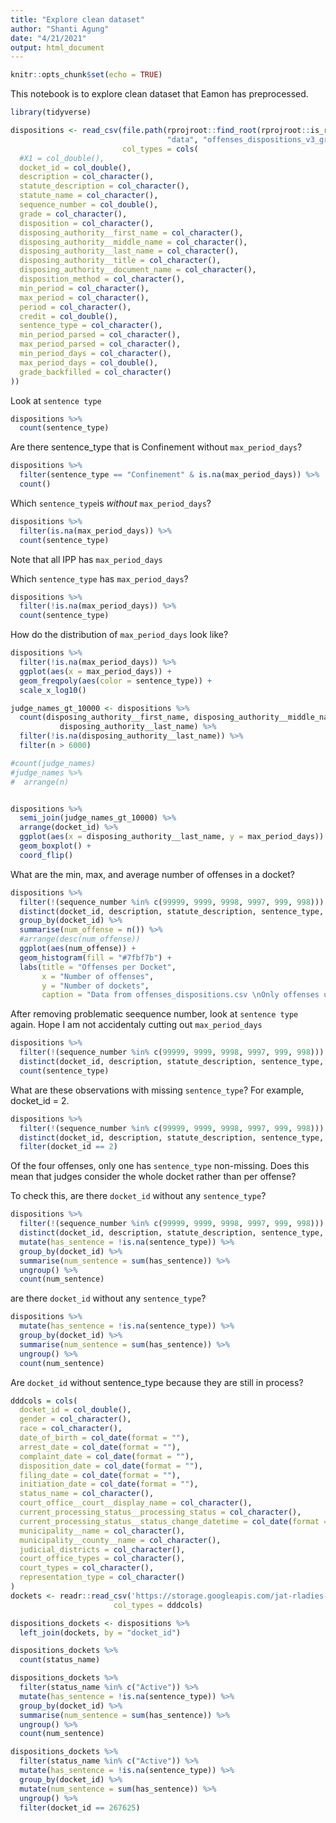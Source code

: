 ```yaml
---
title: "Explore clean dataset"
author: "Shanti Agung"
date: "4/21/2021"
output: html_document
---
```


```r
knitr::opts_chunk$set(echo = TRUE)
```

This notebook is to explore clean dataset that Eamon has preprocessed. 

```r
library(tidyverse)
```

```r
dispositions <- read_csv(file.path(rprojroot::find_root(rprojroot::is_rstudio_project),
                                   "data", "offenses_dispositions_v3_grades.csv"),
                         col_types = cols(
  #X1 = col_double(),
  docket_id = col_double(),
  description = col_character(),
  statute_description = col_character(),
  statute_name = col_character(),
  sequence_number = col_double(),
  grade = col_character(),
  disposition = col_character(),
  disposing_authority__first_name = col_character(),
  disposing_authority__middle_name = col_character(),
  disposing_authority__last_name = col_character(),
  disposing_authority__title = col_character(),
  disposing_authority__document_name = col_character(),
  disposition_method = col_character(),
  min_period = col_character(),
  max_period = col_character(),
  period = col_character(),
  credit = col_double(),
  sentence_type = col_character(),
  min_period_parsed = col_character(),
  max_period_parsed = col_character(),
  min_period_days = col_character(),
  max_period_days = col_double(),
  grade_backfilled = col_character()
))
```

Look at `sentence type`

```r
dispositions %>% 
  count(sentence_type)
```

Are there sentence_type that is Confinement without `max_period_days`?
```r
dispositions %>% 
  filter(sentence_type == "Confinement" & is.na(max_period_days)) %>% 
  count()
```

Which `sentence_type`is _without_ `max_period_days`?
```r
dispositions %>% 
  filter(is.na(max_period_days)) %>% 
  count(sentence_type)
```
Note that all IPP has `max_period_days`

Which `sentence_type` has `max_period_days`? 
```r
dispositions %>% 
  filter(!is.na(max_period_days)) %>% 
  count(sentence_type)
```

How do the distribution of `max_period_days` look like?

```r
dispositions %>% 
  filter(!is.na(max_period_days)) %>% 
  ggplot(aes(x = max_period_days)) +
  geom_freqpoly(aes(color = sentence_type)) +
  scale_x_log10()
```
```r
judge_names_gt_10000 <- dispositions %>% 
  count(disposing_authority__first_name, disposing_authority__middle_name, 
           disposing_authority__last_name) %>% 
  filter(!is.na(disposing_authority__last_name)) %>% 
  filter(n > 6000)

#count(judge_names)
#judge_names %>% 
#  arrange(n)



```
```r
dispositions %>% 
  semi_join(judge_names_gt_10000) %>% 
  arrange(docket_id) %>% 
  ggplot(aes(x = disposing_authority__last_name, y = max_period_days)) +
  geom_boxplot() +
  coord_flip()
```

What are the min, max, and average number of offenses in a docket?

```r

dispositions %>% 
  filter(!(sequence_number %in% c(99999, 9999, 9998, 9997, 999, 998))) %>% 
  distinct(docket_id, description, statute_description, sentence_type, .keep_all = TRUE) %>% 
  group_by(docket_id) %>%
  summarise(num_offense = n()) %>% 
  #arrange(desc(num_offense))
  ggplot(aes(num_offense)) +
  geom_histogram(fill = "#7fbf7b") +
  labs(title = "Offenses per Docket",
       x = "Number of offenses",
       y = "Number of dockets",
       caption = "Data from offenses_dispositions.csv \nOnly offenses unique in docket_id, description, statute_description, and sentence_type variables are included\nInclude offenses where values of sequence_number variable are 99999, 9999, 9998, 9997, 999, and 998")


```

After removing problematic seequence number, look at `sentence type` again. Hope I am not accidentaly cutting out `max_period_days`

```r
dispositions %>% 
  filter(!(sequence_number %in% c(99999, 9999, 9998, 9997, 999, 998))) %>% 
  distinct(docket_id, description, statute_description, sentence_type, .keep_all = TRUE) %>% 
  count(sentence_type)
```

What are these observations with missing `sentence_type`? For example, docket_id = 2.
```r
dispositions %>% 
  filter(!(sequence_number %in% c(99999, 9999, 9998, 9997, 999, 998))) %>% 
  distinct(docket_id, description, statute_description, sentence_type, .keep_all = TRUE) %>% 
  filter(docket_id == 2) 
```
Of the four offenses, only one has `sentence_type` non-missing. Does this mean that judges consider the whole docket rather than per offense?

To check this, are there `docket_id` without any `sentence_type`?
```r
dispositions %>% 
  filter(!(sequence_number %in% c(99999, 9999, 9998, 9997, 999, 998))) %>% 
  distinct(docket_id, description, statute_description, sentence_type, .keep_all = TRUE) %>% 
  mutate(has_sentence = !is.na(sentence_type)) %>% 
  group_by(docket_id) %>% 
  summarise(num_sentence = sum(has_sentence)) %>% 
  ungroup() %>% 
  count(num_sentence)
```

are there `docket_id` without any `sentence_type`?

```r
dispositions %>% 
  mutate(has_sentence = !is.na(sentence_type)) %>% 
  group_by(docket_id) %>% 
  summarise(num_sentence = sum(has_sentence)) %>% 
  ungroup() %>% 
  count(num_sentence)
```

Are `docket_id` without sentence_type because they are still in process?

```r
dddcols = cols(
  docket_id = col_double(),
  gender = col_character(),
  race = col_character(),
  date_of_birth = col_date(format = ""),
  arrest_date = col_date(format = ""),
  complaint_date = col_date(format = ""),
  disposition_date = col_date(format = ""),
  filing_date = col_date(format = ""),
  initiation_date = col_date(format = ""),
  status_name = col_character(),
  court_office__court__display_name = col_character(),
  current_processing_status__processing_status = col_character(),
  current_processing_status__status_change_datetime = col_date(format = ""),
  municipality__name = col_character(),
  municipality__county__name = col_character(),
  judicial_districts = col_character(),
  court_office_types = col_character(),
  court_types = col_character(),
  representation_type = col_character()
)
dockets <- readr::read_csv('https://storage.googleapis.com/jat-rladies-2021-datathon/defendant_docket_details.csv',
                       col_types = dddcols)
```

```r
dispositions_dockets <- dispositions %>% 
  left_join(dockets, by = "docket_id")
```

```r
dispositions_dockets %>%
  count(status_name)
```


```r
dispositions_dockets %>% 
  filter(status_name %in% c("Active")) %>% 
  mutate(has_sentence = !is.na(sentence_type)) %>% 
  group_by(docket_id) %>% 
  summarise(num_sentence = sum(has_sentence)) %>% 
  ungroup() %>% 
  count(num_sentence)
```

```r
dispositions_dockets %>% 
  filter(status_name %in% c("Active")) %>% 
  mutate(has_sentence = !is.na(sentence_type)) %>% 
  group_by(docket_id) %>% 
  mutate(num_sentence = sum(has_sentence)) %>% 
  ungroup() %>% 
  filter(docket_id == 267625)
```

